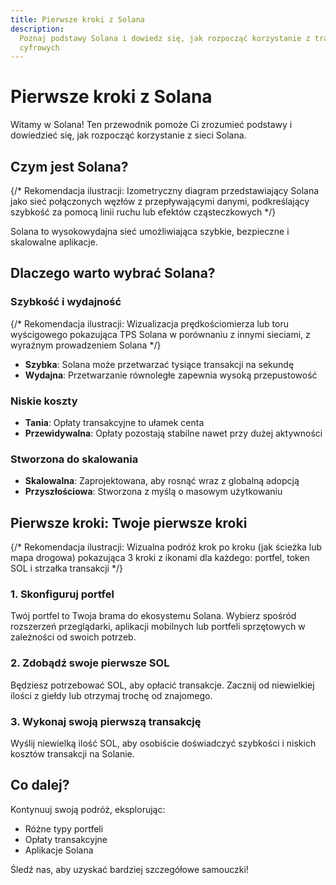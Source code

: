 ```yaml
---
title: Pierwsze kroki z Solana
description:
  Poznaj podstawy Solana i dowiedz się, jak rozpocząć korzystanie z transakcji
  cyfrowych
---
```


# Pierwsze kroki z Solana

Witamy w Solana! Ten przewodnik pomoże Ci zrozumieć podstawy i dowiedzieć się,
jak rozpocząć korzystanie z sieci Solana.

## Czym jest Solana?

{/* Rekomendacja ilustracji: Izometryczny diagram przedstawiający Solana jako sieć połączonych węzłów z przepływającymi danymi, podkreślający szybkość za pomocą linii ruchu lub efektów cząsteczkowych */}

Solana to wysokowydajna sieć umożliwiająca szybkie, bezpieczne i skalowalne
aplikacje.

## Dlaczego warto wybrać Solana?

### Szybkość i wydajność

{/* Rekomendacja ilustracji: Wizualizacja prędkościomierza lub toru wyścigowego pokazująca TPS Solana w porównaniu z innymi sieciami, z wyraźnym prowadzeniem Solana */}

- **Szybka**: Solana może przetwarzać tysiące transakcji na sekundę
- **Wydajna**: Przetwarzanie równoległe zapewnia wysoką przepustowość

### Niskie koszty

- **Tania**: Opłaty transakcyjne to ułamek centa
- **Przewidywalna**: Opłaty pozostają stabilne nawet przy dużej aktywności

### Stworzona do skalowania

- **Skalowalna**: Zaprojektowana, aby rosnąć wraz z globalną adopcją
- **Przyszłościowa**: Stworzona z myślą o masowym użytkowaniu

## Pierwsze kroki: Twoje pierwsze kroki

{/* Rekomendacja ilustracji: Wizualna podróż krok po kroku (jak ścieżka lub mapa drogowa) pokazująca 3 kroki z ikonami dla każdego: portfel, token SOL i strzałka transakcji */}

### 1. Skonfiguruj portfel

Twój portfel to Twoja brama do ekosystemu Solana. Wybierz spośród rozszerzeń
przeglądarki, aplikacji mobilnych lub portfeli sprzętowych w zależności od
swoich potrzeb.

### 2. Zdobądź swoje pierwsze SOL

Będziesz potrzebować SOL, aby opłacić transakcje. Zacznij od niewielkiej ilości
z giełdy lub otrzymaj trochę od znajomego.

### 3. Wykonaj swoją pierwszą transakcję

Wyślij niewielką ilość SOL, aby osobiście doświadczyć szybkości i niskich
kosztów transakcji na Solanie.

## Co dalej?

Kontynuuj swoją podróż, eksplorując:

- Różne typy portfeli
- Opłaty transakcyjne
- Aplikacje Solana

Śledź nas, aby uzyskać bardziej szczegółowe samouczki!